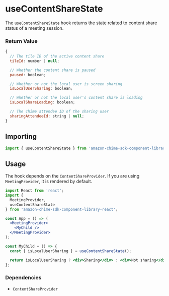 <Meta title="SDK Hooks/useContentShareState" />

# useContentShareState

The `useContentShareState` hook returns the state related to content share status of a meeting session.

### Return Value

```javascript
{
  // The tile ID of the active content share
  tileId: number | null;

  // Whether the content share is paused
  paused: boolean;

  // Whether or not the local user is screen sharing
  isLocalUserSharing: boolean;

  // Whether or not the local user's content share is loading
  isLocalShareLoading: boolean;

  // The chime attendee ID of the sharing user
  sharingAttendeeId: string | null;
}
```

## Importing

```javascript
import { useContentShareState } from 'amazon-chime-sdk-component-library-react';
```

## Usage

The hook depends on the `ContentShareProvider`. If you are using `MeetingProvider`, it is rendered by default.

```jsx
import React from 'react';
import {
  MeetingProvider,
  useContentShareState
} from 'amazon-chime-sdk-component-library-react';

const App = () => (
  <MeetingProvider>
    <MyChild />
  </MeetingProvider>
);

const MyChild = () => {
  const { isLocalUserSharing } = useContentShareState();

  return isLocalUserSharing ? <div>Sharing</div> : <div>Not sharing</div>;
};
```

### Dependencies

- `ContentShareProvider`
